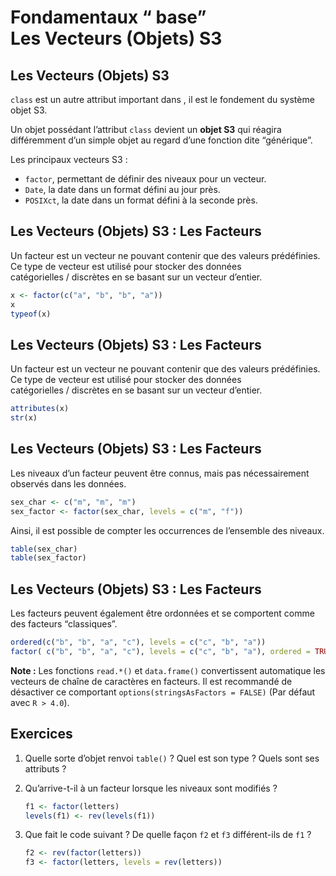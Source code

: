 # Fondamentaux "<i class="fab fa-r-project"></i> base"<br>Les Vecteurs (Objets) S3

## Les Vecteurs (Objets) S3

`class` est un autre attribut important dans <i class="fab fa-r-project"></i>, il est le fondement du système objet S3.

Un objet possédant l'attribut `class` devient un __objet S3__ qui réagira différemment d'un simple objet au regard d'une fonction dite "générique".

Les principaux vecteurs S3&nbsp;:

- `factor`, permettant de définir des niveaux pour un vecteur.
- `Date`, la date dans un format défini au jour près.
- `POSIXct`, la date dans un format défini à la seconde près.

## Les Vecteurs (Objets) S3&nbsp;: Les Facteurs

Un facteur est un vecteur ne pouvant contenir que des valeurs prédéfinies.  
Ce type de vecteur est utilisé pour stocker des données catégorielles&nbsp;/&nbsp;discrètes en se basant sur un vecteur d'entier.

```r
x <- factor(c("a", "b", "b", "a"))
x
typeof(x)
```

## Les Vecteurs (Objets) S3&nbsp;: Les Facteurs

Un facteur est un vecteur ne pouvant contenir que des valeurs prédéfinies.  
Ce type de vecteur est utilisé pour stocker des données catégorielles&nbsp;/&nbsp;discrètes en se basant sur un vecteur d'entier.

```r
attributes(x)
str(x)
```

## Les Vecteurs (Objets) S3&nbsp;: Les Facteurs

Les niveaux d'un facteur peuvent être connus, mais pas nécessairement observés dans les données.

```r
sex_char <- c("m", "m", "m")
sex_factor <- factor(sex_char, levels = c("m", "f"))
```

Ainsi, il est possible de compter les occurrences de l'ensemble des niveaux.

```r
table(sex_char)
table(sex_factor)
```

## Les Vecteurs (Objets) S3&nbsp;: Les Facteurs

Les facteurs peuvent également être ordonnées et se comportent comme des facteurs "classiques".

```r
ordered(c("b", "b", "a", "c"), levels = c("c", "b", "a"))
factor( c("b", "b", "a", "c"), levels = c("c", "b", "a"), ordered = TRUE)
```

::: aside
__Note&nbsp;:__ Les fonctions `read.*()` et `data.frame()` convertissent automatique les vecteurs de chaîne de caractères en facteurs. Il est recommandé de désactiver ce comportant `options(stringsAsFactors = FALSE)` (Par défaut avec `R > 4.0`).
:::

## Exercices

1. Quelle sorte d'objet renvoi `table()`&nbsp;? Quel est son type&nbsp;? Quels sont ses attributs&nbsp;?

2. Qu'arrive-t-il à un facteur lorsque les niveaux sont modifiés&nbsp;?

    ```.r
    f1 <- factor(letters)
    levels(f1) <- rev(levels(f1))
    ```

3. Que fait le code suivant&nbsp;? De quelle façon `f2` et `f3` différent-ils de `f1`&nbsp;?

    ```.r
    f2 <- rev(factor(letters))
    f3 <- factor(letters, levels = rev(letters))
    ```
